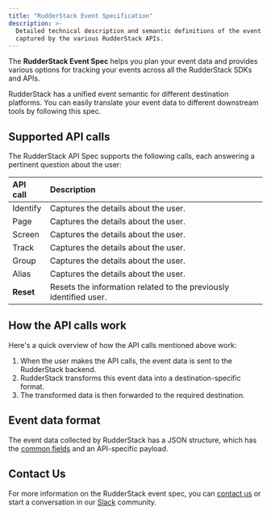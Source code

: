 ```yaml
---
title: "RudderStack Event Specification"
description: >-
  Detailed technical description and semantic definitions of the event data
  captured by the various RudderStack APIs.
---
```


The **RudderStack Event Spec** helps you plan your event data and provides various options for tracking your events across all the RudderStack SDKs and APIs.

<div class="successBlock">
RudderStack has a unified event semantic for different destination platforms. You can easily translate your event data to different downstream tools by following this spec.
</div>

## Supported API calls

The RudderStack API Spec supports the following calls, each answering a pertinent question about the user:

| **API call**          |**Description**                          |
| :-------------------- |:-------------------------- |
| <Link to="/event-spec/standard-events/identify/">Identify</Link>  | Captures the details about the user.                                                      |
| <Link to="/event-spec/standard-events/page/">Page</Link>  | Captures the details about the user.         | Captures the details related to the web page that the user is currently on.               |
| <Link to="/event-spec/standard-events/screen/">Screen</Link>  | Captures the details about the user.     | Captures the details related to the app screen that the user is currently viewing.        |
| <Link to="/event-spec/standard-events/track/">Track</Link>  | Captures the details about the user.      | Captures information related to the user's actions.                                       |
| <Link to="/event-spec/standard-events/group/">Group</Link>  | Captures the details about the user.       | Captures the relevant details about the group or organization that the user is a part of. |
| <Link to="/event-spec/standard-events/alias/">Alias</Link>  | Captures the details about the user.        | Captures any relevant details about the user's alternate/past identity.                   |
| **Reset**              | Resets the information related to the previously identified user.                         |

## How the API calls work

Here's a quick overview of how the API calls mentioned above work:

1. When the user makes the API calls, the event data is sent to the RudderStack backend.
2. RudderStack transforms this event data into a destination-specific format.
3. The transformed data is then forwarded to the required destination.

## Event data format

The event data collected by RudderStack has a JSON structure, which has the [common fields](../common-fields/) and an API-specific payload.

## Contact Us

For more information on the RudderStack event spec, you can [contact us](mailto:%20docs@rudderstack.com) or start a conversation in our [Slack](https://rudderstack.com/join-rudderstack-slack-community) community.
